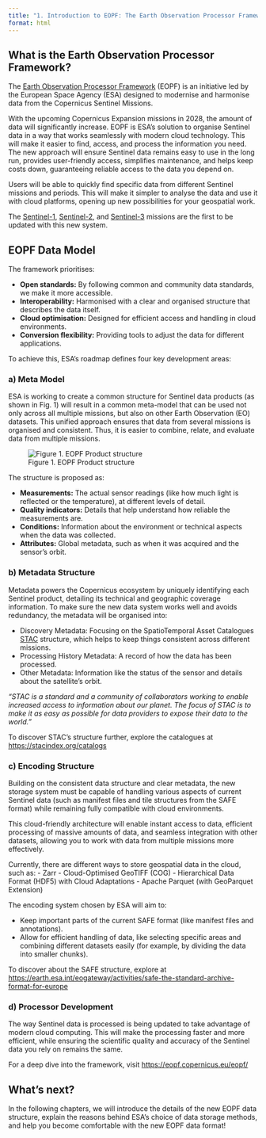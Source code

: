 ```yaml
---
title: "1. Introduction to EOPF: The Earth Observation Processor Framework"
format: html
---
```


## What is the Earth Observation Processor Framework?

The [Earth Observation Processor Framework](https://eopf.copernicus.eu/) (EOPF) is an initiative led by the European Space Agency (ESA) designed to modernise and harmonise data from the Copernicus Sentinel Missions.

With the upcoming Copernicus Expansion missions in 2028, the amount of data will significantly increase. EOPF is ESA's solution to organise Sentinel data in a way that works seamlessly with modern cloud technology. This will make it easier to find, access, and process the information you need. The new approach will ensure Sentinel data remains easy to use in the long run, provides user-friendly access, simplifies maintenance, and helps keep costs down, guaranteeing reliable access to the data you depend on.

Users will be able to quickly find specific data from different Sentinel missions and periods. This will make it simpler to analyse the data and use it with cloud platforms, opening up new possibilities for your geospatial work. 

The [Sentinel-1](https://www.esa.int/Applications/Observing_the_Earth/Copernicus/Sentinel-1), [Sentinel-2](https://www.esa.int/Applications/Observing_the_Earth/Copernicus/Sentinel-2), and [Sentinel-3](https://www.esa.int/Applications/Observing_the_Earth/Copernicus/Sentinel-3) missions are the first to be updated with this new system.

## EOPF Data Model

The framework prioritises:

- **Open standards:** By following common and community data standards, we make it more accessible.
- **Interoperability:** Harmonised with a clear and organised structure that describes the data itself.
- **Cloud optimisation:** Designed for efficient access and handling in cloud environments.
- **Conversion flexibility:** Providing tools to adjust the data for different applications.

To achieve this, ESA's roadmap defines four key development areas:

### a) Meta Model

ESA is working to create a common structure for Sentinel data products (as shown in Fig. 1) will result in a common meta-model that can be used not only across all multiple missions, but also on other Earth Observation (EO) datasets. This unified approach ensures that data from several missions is organised and consistent. Thus, it is easier to combine, relate, and evaluate data from multiple missions.

![Figure 1. EOPF Product structure](product_structure.png){fig-align="center"}

The structure is proposed as:

- **Measurements:** The actual sensor readings (like how much light is reflected or the temperature), at different levels of detail.
- **Quality indicators:** Details that help understand how reliable the measurements are.
- **Conditions:** Information about the environment or technical aspects when the data was collected.
- **Attributes:** Global metadata, such as when it was acquired and the sensor's orbit.

### b) Metadata Structure

Metadata powers the Copernicus ecosystem by uniquely identifying each Sentinel product, detailing its technical and geographic coverage information. To make sure the new data system works well and avoids redundancy, the metadata will be organised into:

- Discovery Metadata: Focusing on the SpatioTemporal Asset Catalogues [STAC](https://stacspec.org/en/) structure, which helps to keep things consistent across different missions.
- Processing History Metadata: A record of how the data has been processed.
- Other Metadata: Information like the status of the sensor and details about the satellite's orbit.

::: {.callout-note}
*"STAC is a standard and a community of collaborators working to enable increased access to information about our planet. The focus of STAC is to make it as easy as possible for data providers to expose their data to the world."*

To discover STAC's structure further, explore the catalogues at [https://stacindex.org/catalogs](https://stacindex.org/catalogs)

:::

### c) Encoding Structure

Building on the consistent data structure and clear metadata, the new storage system must be capable of handling various aspects of current Sentinel data (such as manifest files and tile structures from the SAFE format) while remaining fully compatible with cloud environments.

This cloud-friendly architecture will enable instant access to data, efficient processing of massive amounts of data, and seamless integration with other datasets, allowing you to work with data from multiple missions more effectively.

Currently, there are different ways to store geospatial data in the cloud, such as:
- Zarr
- Cloud-Optimised GeoTIFF (COG)
- Hierarchical Data Format (HDF5) with Cloud Adaptations
- Apache Parquet (with GeoParquet Extension)

The encoding system chosen by ESA will aim to:

- Keep important parts of the current SAFE format (like manifest files and annotations).
- Allow for efficient handling of data, like selecting specific areas and combining different datasets easily (for example, by dividing the data into smaller chunks).

::: {.callout-note}
To discover about the SAFE structure, explore at [https://earth.esa.int/eogateway/activities/safe-the-standard-archive-format-for-europe](https://earth.esa.int/eogateway/activities/safe-the-standard-archive-format-for-europe)

:::

### d) Processor Development

The way Sentinel data is processed is being updated to take advantage of modern cloud computing. This will make the processing faster and more efficient, while ensuring the scientific quality and accuracy of the Sentinel data you rely on remains the same.

::: {.callout-note}
For a deep dive into the framework, visit [https://eopf.copernicus.eu/eopf/](https://eopf.copernicus.eu/eopf/)

:::

## What's next?

In the following chapters, we will introduce the details of the new EOPF data structure, explain the reasons behind ESA's choice of data storage methods, and help you become comfortable with the new EOPF data format!